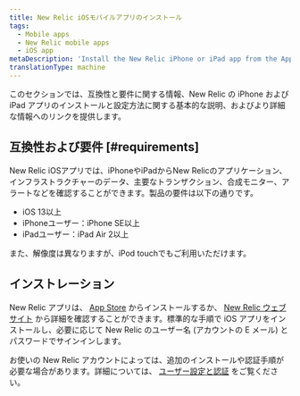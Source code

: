 ```yaml
---
title: New Relic iOSモバイルアプリのインストール
tags:
  - Mobile apps
  - New Relic mobile apps
  - iOS app
metaDescription: 'Install the New Relic iPhone or iPad app from the App Store to view your New Relic account''s apps, infrastructure data, key transactions, and alerts.'
translationType: machine
---
```


このセクションでは、互換性と要件に関する情報、New Relic の iPhone および iPad アプリのインストールと設定方法に関する基本的な説明、およびより詳細な情報へのリンクを提供します。

## 互換性および要件 [#requirements]

New Relic iOSアプリでは、iPhoneやiPadからNew Relicのアプリケーション、インフラストラクチャーのデータ、主要なトランザクション、合成モニター、アラートなどを確認することができます。製品の要件は以下の通りです。

* iOS 13以上
* iPhoneユーザー：iPhone SE以上
* iPadユーザー：iPad Air 2以上

また、解像度は異なりますが、iPod touchでもご利用いただけます。

## インストレーション

New Relic アプリは、 [App Store](https://itunes.apple.com/us/app/new-relic/id594038638?ls=1&mt=8 "新しいウィンドウで開くリンク") からインストールするか、 [New Relic ウェブサイト](https://newrelic.com/mobility) から詳細を確認することができます。標準的な手順で iOS アプリをインストールし、必要に応じて New Relic のユーザー名 (アカウントの E メール) とパスワードでサインインします。

お使いの New Relic アカウントによっては、追加のインストールや認証手順が必要な場合があります。詳細については、 [ユーザー設定と認証](/docs/ios/ios-user-settings-and-authentication) をご覧ください。